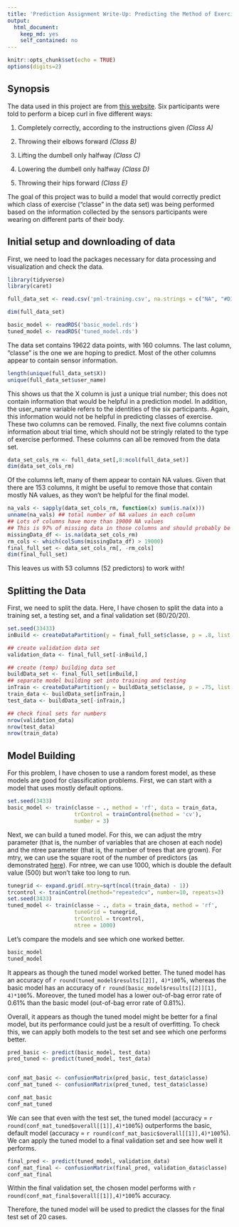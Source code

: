 ---
title: 'Prediction Assignment Write-Up: Predicting the Method of Exercise'
output:
  html_document:
    keep_md: yes
    self_contained: no
---

```{r setup, include=FALSE}
knitr::opts_chunk$set(echo = TRUE)
options(digits=2)
```

## Synopsis
The data used in this project are from [this website](http://web.archive.org/web/20161224072740/http:/groupware.les.inf.puc-rio.br/har). Six participants were told to perform a bicep curl in five different ways:  

1. Completely correctly, according to the instructions given *(Class A)*  

2. Throwing their elbows forward *(Class B)*  

3. Lifting the dumbell only halfway *(Class C)*  

4. Lowering the dumbell only halfway *(Class D)*  

5. Throwing their hips forward *(Class E)*  

The goal of this project was to build a model that would correctly predict which class of exercise ("classe" in the data set) was being performed based on the information collected by the sensors participants were wearing on different parts of their body. 

## Initial setup and downloading of data
First, we need to load the packages necessary for data processing and visualization and check the data.
```{r load_libraries, message=FALSE}
library(tidyverse)
library(caret)
```
```{r load_data}
full_data_set <- read.csv('pml-training.csv', na.strings = c("NA", "#DIV/0!"))

dim(full_data_set) 
```

```{r load_models, echo = FALSE}
basic_model <- readRDS('basic_model.rds')
tuned_model <- readRDS('tuned_model.rds')
```

The data set contains 19622 data points, with 160 columns. The last column, "classe" is the one we are hoping to predict. Most of the other columns appear to contain sensor information. 

```{r examine_first_cols}
length(unique(full_data_set$X)) 
unique(full_data_set$user_name)
```

This shows us that the X column is just a unique trial number; this does not contain information that would be helpful in a prediction model. In addition, the user_name variable refers to the identities of the six participants. Again, this information would not be helpful in predicting classes of exercise. These two columns can be removed. Finally, the next five columns contain information about trial time, which should not be stringly related to the type of exercise performed. These columns can all be removed from the data set.

```{r remove_cols}
data_set_cols_rm <- full_data_set[,8:ncol(full_data_set)]
dim(data_set_cols_rm)
```

Of the columns left, many of them appear to contain NA values. Given that there are 153 columns, it might be useful to remove those that contain mostly NA values, as they won't be helpful for the final model.

```{r remove_NAs}
na_vals <- sapply(data_set_cols_rm, function(x) sum(is.na(x)))
unname(na_vals) ## total number of NA values in each column
## Lots of columns have more than 19000 NA values
## This is 97% of missing data in those columns and should probably be removed
missingData_df <- is.na(data_set_cols_rm)
rm_cols <- which(colSums(missingData_df) > 19000)
final_full_set <- data_set_cols_rm[, -rm_cols]
dim(final_full_set)
```

This leaves us with 53 columns (52 predictors) to work with!

## Splitting the Data
First, we need to split the data. Here, I have chosen to split the data into a training set, a testing set, and a final validation set (80/20/20). 

```{r split_data}
set.seed(33433)
inBuild <- createDataPartition(y = final_full_set$classe, p = .8, list = F)

## create validation data set
validation_data <- final_full_set[-inBuild,]

## create (temp) building data set
buildData_set <- final_full_set[inBuild,]
## separate model building set into training and testing
inTrain <- createDataPartition(y = buildData_set$classe, p = .75, list = F)
train_data <- buildData_set[inTrain,]
test_data <- buildData_set[-inTrain,]

## check final sets for numbers
nrow(validation_data)
nrow(test_data)
nrow(train_data)
```

## Model Building
For this problem, I have chosen to use a random forest model, as these models are good for classification problems. First, we can start with a model that uses mostly default options.

```{r default_model, eval = FALSE}
set.seed(3433)
basic_model <- train(classe ~ ., method = 'rf', data = train_data,
                     trControl = trainControl(method = 'cv'),
                     number = 3)
```

Next, we can build a tuned model. For this, we can adjust the mtry parameter (that is, the number of variables that are chosen at each node) and the ntree parameter (that is, the number of trees that are grown). For mtry, we can use the square root of the number of predictors (as demonstrated [here](https://machinelearningmastery.com/tune-machine-learning-algorithms-in-r/)). For ntree, we can use 1000, which is double the default value (500) but won't take too long to run.

```{r tuned_model, eval = FALSE}
tunegrid <- expand.grid(.mtry=sqrt(ncol(train_data) - 1))
trcontrol <- trainControl(method="repeatedcv", number=10, repeats=3)
set.seed(3433)
tuned_model <- train(classe ~ ., data = train_data, method = 'rf', 
                     tuneGrid = tunegrid, 
                     trControl = trcontrol, 
                     ntree = 1000)
```

Let's compare the models and see which one worked better.
```{r model_compare}
basic_model
tuned_model
```

It appears as though the tuned model worked better. The tuned model has an accuracy of `r round(tuned_model$results[[2]], 4)*100`%, whereas the basic model has an accuracy of `r round(basic_model$results[[2]][1], 4)*100`%. Moreover, the tuned model has a lower out-of-bag error rate of 0.61% than the basic model (out-of-bag error rate of 0.81%).  

Overall, it appears as though the tuned model might be better for a final model, but its performance could just be a result of overfitting. To check this, we can apply both models to the test set and see which one performs better.

```{r test_set}
pred_basic <- predict(basic_model, test_data)
pred_tuned <- predict(tuned_model, test_data)


conf_mat_basic <- confusionMatrix(pred_basic, test_data$classe)
conf_mat_tuned <- confusionMatrix(pred_tuned, test_data$classe)

conf_mat_basic
conf_mat_tuned
```

We can see that even with the test set, the tuned model (accuracy = `r round(conf_mat_tuned$overall[[1]],4)*100`%) 
outperforms the basic, default model (accuracy = `r round(conf_mat_basic$overall[[1]],4)*100`%). We can apply the tuned model to a final validation set and see how well it performs.

```{r validation_set}
final_pred <- predict(tuned_model, validation_data)
conf_mat_final <- confusionMatrix(final_pred, validation_data$classe) 
conf_mat_final
```

Within the final validation set, the chosen model performs with `r round(conf_mat_final$overall[[1]],4)*100`% accuracy.  

Therefore, the tuned model will be used to predict the classes for the final test set of 20 cases. 